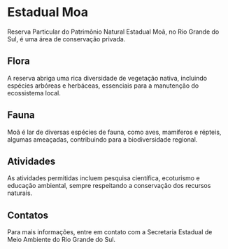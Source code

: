 # Estadual Moa

Reserva Particular do Patrimônio Natural Estadual Moã, no Rio Grande do Sul, é uma área de conservação privada.

## Flora

A reserva abriga uma rica diversidade de vegetação nativa, incluindo espécies arbóreas e herbáceas, essenciais para a manutenção do ecossistema local.

## Fauna

Moã é lar de diversas espécies de fauna, como aves, mamíferos e répteis, algumas ameaçadas, contribuindo para a biodiversidade regional.

## Atividades

As atividades permitidas incluem pesquisa científica, ecoturismo e educação ambiental, sempre respeitando a conservação dos recursos naturais.

## Contatos

Para mais informações, entre em contato com a Secretaria Estadual de Meio Ambiente do Rio Grande do Sul.